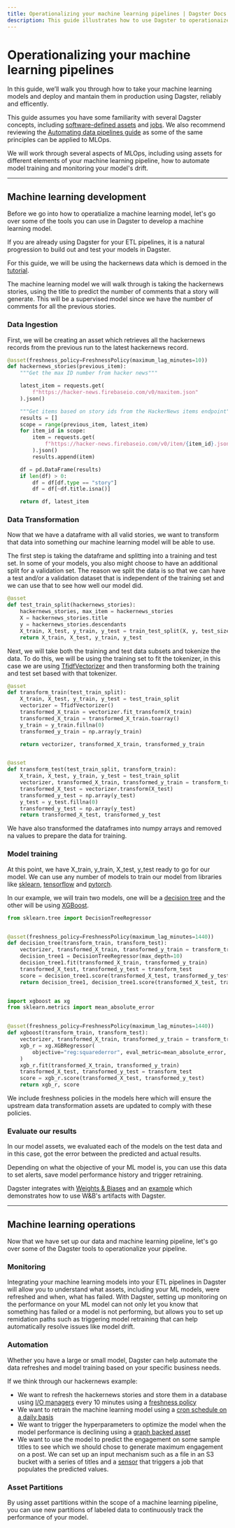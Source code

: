 ```yaml
---
title: Operationalizing your machine learning pipelines | Dagster Docs
description: This guide illustrates how to use Dagster to operationaize your machine learning pipeline
---
```


# Operationalizing your machine learning pipelines

In this guide, we’ll walk you through how to take your machine learning models and deploy and mantain them in production using Dagster, reliably and efficently.

This guide assumes you have some familiarity with several Dagster concepts, including [software-defined assets](/concepts/assets/software-defined-assets) and [jobs](/concepts/ops-jobs-graphs/jobs). We also recommend reviewing the [Automating data pipelines guide](/guides/dagster/automating-pipelines) as some of the same principles can be applied to MLOps.

We will work through several aspects of MLOps, including using assets for different elements of your machine learning pipeline, how to automate model training and monitoring your model's drift.

---

## Machine learning development

Before we go into how to operatialize a machine learning model, let's go over some of the tools you can use in Dagster to develop a machine learning model.

If you are already using Dagster for your ETL pipelines, it is a natural progression to build out and test your models in Dagster.

For this guide, we will be using the hackernews data which is demoed in the [tutorial](/tutorial).

The machine learning model we will walk through is taking the hackernews stories, using the title to predict the number of comments that a story will generate. This will be a supervised model since we have the number of comments for all the previous stories.

### Data Ingestion

First, we will be creating an asset which retrieves all the hackernews records from the previous run to the latest hackernews record.

```python file=/guides/dagster/ml_ops/ml_ops.py startafter=data_ingestion_start endbefore=data_ingestion_end
@asset(freshness_policy=FreshnessPolicy(maximum_lag_minutes=10))
def hackernews_stories(previous_item):
    """Get the max ID number from hacker news"""

    latest_item = requests.get(
        f"https://hacker-news.firebaseio.com/v0/maxitem.json"
    ).json()

    """Get items based on story ids from the HackerNews items endpoint"""
    results = []
    scope = range(previous_item, latest_item)
    for item_id in scope:
        item = requests.get(
            f"https://hacker-news.firebaseio.com/v0/item/{item_id}.json"
        ).json()
        results.append(item)

    df = pd.DataFrame(results)
    if len(df) > 0:
        df = df[df.type == "story"]
        df = df[~df.title.isna()]

    return df, latest_item
```

### Data Transformation

Now that we have a dataframe with all valid stories, we want to transform that data into something our machine learning model will be able to use.

The first step is taking the dataframe and splitting into a training and test set. In some of your models, you also might choose to have an additional split for a validation set. The reason we split the data is so that we can have a test and/or a validation dataset that is independent of the training set and we can use that to see how well our model did.

```python file=/guides/dagster/ml_ops/ml_ops.py startafter=test_train_split_start endbefore=test_train_split_end
@asset
def test_train_split(hackernews_stories):
    hackernews_stories, max_item = hackernews_stories
    X = hackernews_stories.title
    y = hackernews_stories.descendants
    X_train, X_test, y_train, y_test = train_test_split(X, y, test_size=0.2)
    return X_train, X_test, y_train, y_test
```

Next, we will take both the training and test data subsets and tokenize the data. To do this, we will be using the training set to fit the tokenizer, in this case we are using [TfidfVectorizer](https://scikit-learn.org/stable/modules/generated/sklearn.feature_extraction.text.TfidfVectorizer.html) and then transforming both the training and test set based with that tokenizer.

```python file=/guides/dagster/ml_ops/ml_ops.py startafter=vectorizer_start endbefore=vectorizer_end
@asset
def transform_train(test_train_split):
    X_train, X_test, y_train, y_test = test_train_split
    vectorizer = TfidfVectorizer()
    transformed_X_train = vectorizer.fit_transform(X_train)
    transformed_X_train = transformed_X_train.toarray()
    y_train = y_train.fillna(0)
    transformed_y_train = np.array(y_train)

    return vectorizer, transformed_X_train, transformed_y_train


@asset
def transform_test(test_train_split, transform_train):
    X_train, X_test, y_train, y_test = test_train_split
    vectorizer, transformed_X_train, transformed_y_train = transform_train
    transformed_X_test = vectorizer.transform(X_test)
    transformed_y_test = np.array(y_test)
    y_test = y_test.fillna(0)
    transformed_y_test = np.array(y_test)
    return transformed_X_test, transformed_y_test
```

We have also transformed the dataframes into numpy arrays and removed na values to prepare the data for training.

### Model training

At this point, we have X_train, y_train, X_test, y_test ready to go for our model. We can use any number of models to train our model from libraries like [sklearn](https://scikit-learn.org/), [tensorflow](https://www.tensorflow.org/) and [pytorch](https://pytorch.org/).

In our example, we will train two models, one will be a [decision tree](https://scikit-learn.org/stable/modules/tree.html) and the other will be using [XGBoost](https://xgboost.readthedocs.io/en/stable/index.html).

```python file=/guides/dagster/ml_ops/ml_ops.py startafter=models_start endbefore=models_end
from sklearn.tree import DecisionTreeRegressor


@asset(freshness_policy=FreshnessPolicy(maximum_lag_minutes=1440))
def decision_tree(transform_train, transform_test):
    vectorizer, transformed_X_train, transformed_y_train = transform_train
    decision_tree1 = DecisionTreeRegressor(max_depth=10)
    decision_tree1.fit(transformed_X_train, transformed_y_train)
    transformed_X_test, transformed_y_test = transform_test
    score = decision_tree1.score(transformed_X_test, transformed_y_test)
    return decision_tree1, decision_tree1.score(transformed_X_test, transformed_y_test)


import xgboost as xg
from sklearn.metrics import mean_absolute_error


@asset(freshness_policy=FreshnessPolicy(maximum_lag_minutes=1440))
def xgboost(transform_train, transform_test):
    vectorizer, transformed_X_train, transformed_y_train = transform_train
    xgb_r = xg.XGBRegressor(
        objective="reg:squarederror", eval_metric=mean_absolute_error, n_estimators=20
    )
    xgb_r.fit(transformed_X_train, transformed_y_train)
    transformed_X_test, transformed_y_test = transform_test
    score = xgb_r.score(transformed_X_test, transformed_y_test)
    return xgb_r, score
```

We include freshness policies in the models here which will ensure the upstream data transformation assets are updated to comply with these policies.

### Evaluate our results

In our model assets, we evaluated each of the models on the test data and in this case, got the error between the predicted and actual results.

Depending on what the objective of your ML model is, you can use this data to set alerts, save model performance history and trigger retraining.

Dagster integrates with [Weights & Biases](/\_apidocs/libraries/dagster-wandb) and an [example](https://github.com/dagster-io/dagster/tree/master/examples/with_wandb) which demonstrates how to use W\&B's artifacts with Dagster.

---

## Machine learning operations

Now that we have set up our data and machine learning pipeline, let's go over some of the Dagster tools to operationalize your pipeline.

### Monitoring

Integrating your machine learning models into your ETL pipelines in Dagster will allow you to understand what assets, including your ML models, were refreshed and when, what has failed. With Dagster, setting up monitoring on the performance on your ML model can not only let you know that something has failed or a model is not performing, but allows you to set up remidation paths such as triggering model retraining that can help automatically resolve issues like model drift.

### Automation

Whether you have a large or small model, Dagster can help automate the data refreshes and model training based on your specific business needs.

If we think through our hackernews example:

- We want to refresh the hackernews stories and store them in a database using [I/O managers](/concepts/io-management/io-managers) every 10 minutes using a [freshness policy](/concepts/partitions-schedules-sensors/asset-sensors#freshness-policy-sensors)
- We want to retrain the machine learning model using a [cron schedule on a daily basis](/concepts/partitions-schedules-sensors/schedules#basic-schedules)
- We want to trigger the hyperparameters to optimize the model when the model performance is declining using a [graph backed asset](/concepts/assets/graph-backed-assets)
- We want to use the model to predict the engagement on some sample titles to see which we should chose to generate maximum engagement on a post. We can set up an input mechanism such as a file in an S3 bucket with a series of titles and a [sensor](/concepts/partitions-schedules-sensors/sensors) that triggers a job that populates the predicted values.

### Asset Partitions

By using asset partitions within the scope of a machine learning pipeline, you can use new partitions of labeled data to continuously track the performance of your model.
